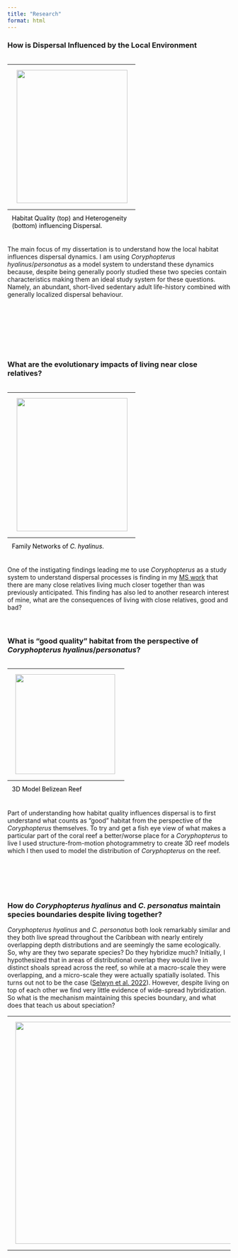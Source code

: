 ```yaml
---
title: "Research"
format: html
---
```

<!-- TODO - Update text to be more recent. update figure 1 to be most recent variant -->
<style>
caption {
  display: table-caption;
  text-align: left;
  font-size: 14px;
  padding: 10px;
  color: black;
}

@media screen and (max-width: 480px) {
  table{
    width: 100%;
    position: center;
  }
  img{
    align: center;
  }
}
</style>

### **How is Dispersal Influenced by the Local Environment**
<table class="image" align="right">
<caption align="bottom">Habitat Quality (top) and Heterogeneity (bottom) influencing Dispersal.</caption>
<tr><td><img src="img/dispersal_v_habitat.png" align="right" width="250" height="300" style="padding: 10px"></td></tr>
</table>

The main focus of my dissertation is to understand how the local habitat influences dispersal dynamics. I am using <i>Coryphopterus hyalinus</i>/<i>personatus</i> as a model system to understand these dynamics because, despite being generally poorly studied these two species contain characteristics making them an ideal study system for these questions. Namely, an abundant, short-lived sedentary adult life-history combined with generally localized dispersal behaviour.

<br><br><br><br><br><br>

### **What are the evolutionary impacts of living near close relatives?**
<table class="image" align="right">
<caption align="bottom">Family Networks of <i>C. hyalinus</i>.</caption>
<tr><td><img src="img/family_network.png" align="right" width="250" height="300" style="padding: 10px"></td></tr>
</table>

One of the instigating findings leading me to use <i>Coryphopterus</i> as a study system to understand dispersal processes is finding in my [MS work](https://doi.org/10.1371/journal.pone.0153381) that there are many close relatives living much closer together than was previously anticipated. This finding has also led to another research interest of mine, what are the consequences of living with close relatives, good and bad?
<br><br><br>

### **What is "good quality" habitat from the perspective of <i>Coryphopterus hyalinus</i>/<i>personatus</i>?**
<table class="image" align="left">
<caption align="bottom">3D Model Belizean Reef</caption>
<tr><td><img src="img/Habitat_Map.gif" align="left" width="225" height="225" style="padding: 10px"></td></tr>
</table>

Part of understanding how habitat quality influences dispersal is to first understand what counts as "good" habitat from the perspective of the <i>Coryphopterus</i> themselves. To try and get a fish eye view of what makes a particular part of the coral reef a better/worse place for a <i>Coryphopterus</i> to live I used structure-from-motion photogrammetry to create 3D reef models which I then used to model the distribution of <i>Coryphopterus</i> on the reef.

<br><br><br><br>

### **How do <i>Coryphopterus hyalinus</i> and <i>C. personatus</i> maintain species boundaries despite living together?**
<i>Coryphopterus hyalinus</i> and <i>C. personatus</i> both look remarkably similar and they both live spread throughout the Caribbean with nearly entirely overlapping depth distributions and are seemingly the same ecologically. So, why are they two separate species? Do they hybridize much? Initially, I hypothesized that in areas of distributional overlap they would live in distinct shoals spread across the reef, so while at a macro-scale they were overlapping, and a micro-scale they were actually spatially isolated. This turns out not to be the case ([Selwyn et al. 2022](documents/Selwyn_et_al-2022-Marine_Biology.pdf)). However, despite living on top of each other we find very little evidence of wide-spread hybridization. So what is the mechanism maintaining this species boundary, and what does that teach us about speciation?

<table class="image" align="center">
<caption align="bottom"></caption>
<tr><td><img src="img/COPE_ClearStain_3.png" align="center" width="500" style="padding: 10px"></td></tr>
</table>


